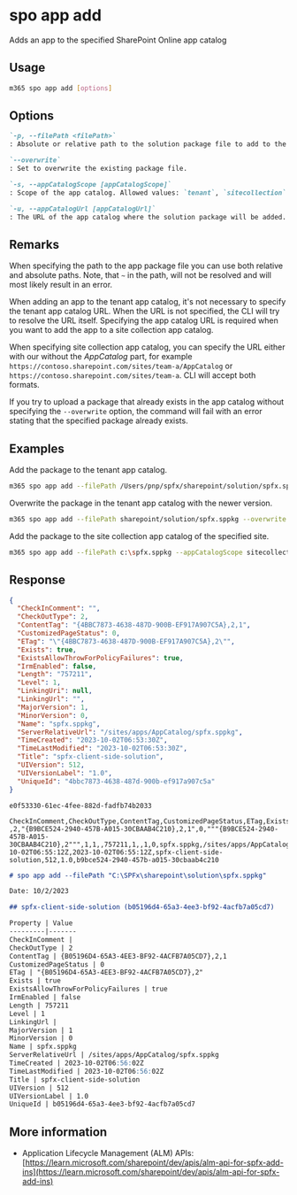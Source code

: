 
# spo app add

Adds an app to the specified SharePoint Online app catalog

## Usage

```sh
m365 spo app add [options]
```

## Options

```md definition-list
`-p, --filePath <filePath>`
: Absolute or relative path to the solution package file to add to the app catalog.

`--overwrite`
: Set to overwrite the existing package file.

`-s, --appCatalogScope [appCatalogScope]`
: Scope of the app catalog. Allowed values: `tenant`, `sitecollection`. Defaults to `tenant`.

`-u, --appCatalogUrl [appCatalogUrl]`
: The URL of the app catalog where the solution package will be added. It must be specified when the scope is `sitecollection`.
```

<Global />

## Remarks

When specifying the path to the app package file you can use both relative and absolute paths. Note, that `~` in the path, will not be resolved and will most likely result in an error.

When adding an app to the tenant app catalog, it's not necessary to specify the tenant app catalog URL. When the URL is not specified, the CLI will try to resolve the URL itself. Specifying the app catalog URL is required when you want to add the app to a site collection app catalog.

When specifying site collection app catalog, you can specify the URL either with our without the _AppCatalog_ part, for example `https://contoso.sharepoint.com/sites/team-a/AppCatalog` or `https://contoso.sharepoint.com/sites/team-a`. CLI will accept both formats.

If you try to upload a package that already exists in the app catalog without specifying the `--overwrite` option, the command will fail with an error stating that the specified package already exists.

## Examples

Add the package to the tenant app catalog.

```sh
m365 spo app add --filePath /Users/pnp/spfx/sharepoint/solution/spfx.sppkg
```

Overwrite the package in the tenant app catalog with the newer version.

```sh
m365 spo app add --filePath sharepoint/solution/spfx.sppkg --overwrite
```

Add the package to the site collection app catalog of the specified site.

```sh
m365 spo app add --filePath c:\spfx.sppkg --appCatalogScope sitecollection --appCatalogUrl https://contoso.sharepoint.com/sites/site1
```

## Response

<Tabs>
  <TabItem value="JSON">

  ```json
  {
    "CheckInComment": "",
    "CheckOutType": 2,
    "ContentTag": "{4BBC7873-4638-487D-900B-EF917A907C5A},2,1",
    "CustomizedPageStatus": 0,
    "ETag": "\"{4BBC7873-4638-487D-900B-EF917A907C5A},2\"",
    "Exists": true,
    "ExistsAllowThrowForPolicyFailures": true,
    "IrmEnabled": false,
    "Length": "757211",
    "Level": 1,
    "LinkingUri": null,
    "LinkingUrl": "",
    "MajorVersion": 1,
    "MinorVersion": 0,
    "Name": "spfx.sppkg",
    "ServerRelativeUrl": "/sites/apps/AppCatalog/spfx.sppkg",
    "TimeCreated": "2023-10-02T06:53:30Z",
    "TimeLastModified": "2023-10-02T06:53:30Z",
    "Title": "spfx-client-side-solution",
    "UIVersion": 512,
    "UIVersionLabel": "1.0",
    "UniqueId": "4bbc7873-4638-487d-900b-ef917a907c5a"
  }
  ```

  </TabItem>
  <TabItem value="Text">

  ```text
  e0f53330-61ec-4fee-882d-fadfb74b2033
  ```

  </TabItem>
  <TabItem value="CSV">

  ```csv
  CheckInComment,CheckOutType,ContentTag,CustomizedPageStatus,ETag,Exists,ExistsAllowThrowForPolicyFailures,IrmEnabled,Length,Level,LinkingUrl,MajorVersion,MinorVersion,Name,ServerRelativeUrl,TimeCreated,TimeLastModified,Title,UIVersion,UIVersionLabel,UniqueId
  ,2,"{B9BCE524-2940-457B-A015-30CBAAB4C210},2,1",0,"""{B9BCE524-2940-457B-A015-30CBAAB4C210},2""",1,1,,757211,1,,1,0,spfx.sppkg,/sites/apps/AppCatalog/spfx.sppkg,2023-10-02T06:55:12Z,2023-10-02T06:55:12Z,spfx-client-side-solution,512,1.0,b9bce524-2940-457b-a015-30cbaab4c210
  ```

  </TabItem>
  <TabItem value="Markdown">

  ```md
  # spo app add --filePath "C:\SPFx\sharepoint\solution\spfx.sppkg"

  Date: 10/2/2023

  ## spfx-client-side-solution (b05196d4-65a3-4ee3-bf92-4acfb7a05cd7)

  Property | Value
  ---------|-------
  CheckInComment |
  CheckOutType | 2
  ContentTag | {B05196D4-65A3-4EE3-BF92-4ACFB7A05CD7},2,1
  CustomizedPageStatus | 0
  ETag | "{B05196D4-65A3-4EE3-BF92-4ACFB7A05CD7},2"
  Exists | true
  ExistsAllowThrowForPolicyFailures | true
  IrmEnabled | false
  Length | 757211
  Level | 1
  LinkingUrl |
  MajorVersion | 1
  MinorVersion | 0
  Name | spfx.sppkg
  ServerRelativeUrl | /sites/apps/AppCatalog/spfx.sppkg
  TimeCreated | 2023-10-02T06:56:02Z
  TimeLastModified | 2023-10-02T06:56:02Z
  Title | spfx-client-side-solution
  UIVersion | 512
  UIVersionLabel | 1.0
  UniqueId | b05196d4-65a3-4ee3-bf92-4acfb7a05cd7
  ```

  </TabItem>
</Tabs>

## More information

- Application Lifecycle Management (ALM) APIs: [https://learn.microsoft.com/sharepoint/dev/apis/alm-api-for-spfx-add-ins](https://learn.microsoft.com/sharepoint/dev/apis/alm-api-for-spfx-add-ins)
